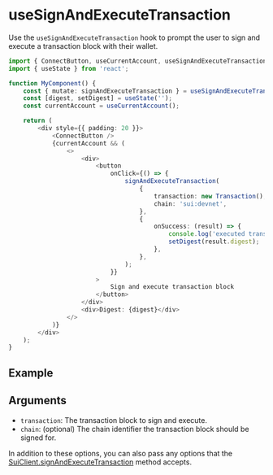 
# useSignAndExecuteTransaction

Use the `useSignAndExecuteTransaction` hook to prompt the user to sign and execute a transaction
block with their wallet.

```ts
import { ConnectButton, useCurrentAccount, useSignAndExecuteTransaction } from '@mysten/dapp-kit';
import { useState } from 'react';

function MyComponent() {
	const { mutate: signAndExecuteTransaction } = useSignAndExecuteTransaction();
	const [digest, setDigest] = useState('');
	const currentAccount = useCurrentAccount();

	return (
		<div style={{ padding: 20 }}>
			<ConnectButton />
			{currentAccount && (
				<>
					<div>
						<button
							onClick={() => {
								signAndExecuteTransaction(
									{
										transaction: new Transaction(),
										chain: 'sui:devnet',
									},
									{
										onSuccess: (result) => {
											console.log('executed transaction block', result);
											setDigest(result.digest);
										},
									},
								);
							}}
						>
							Sign and execute transaction block
						</button>
					</div>
					<div>Digest: {digest}</div>
				</>
			)}
		</div>
	);
}
```

## Example

<UseSignAndExecuteTransactionExample />

## Arguments

- `transaction`: The transaction block to sign and execute.
- `chain`: (optional) The chain identifier the transaction block should be signed for.

In addition to these options, you can also pass any options that the
[SuiClient.signAndExecuteTransaction](http://localhost:3000/typescript/sui-client#signandexecutetransaction)
method accepts.
